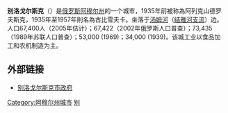 '''别洛戈尔斯克'''（{{lang-ru|Белого́рск}}）是[[俄罗斯|俄罗斯]][[阿穆尔州|阿穆尔州]]的一个城市，1935年前被称為阿列克山德罗夫斯克，1935年至1957年則名為古比雪夫卡。坐落于[[汤姆河|汤姆河]]（[[结雅河|结雅河]][[支流|支流]]）边。 人口67,400人（2005年估计）；67,422（2002年俄罗斯人口普查）；73,435 （1989年苏联人口普查）；53,000 (1969)；34,000 (1939)。该城工业以食品加工和农机制造为主。

== 外部链接 ==
{{Wikivoyage|別洛戈爾斯克}}
* [http://www.belogorsktown.ru 别洛戈尔斯克市政府]{{Wayback|url=http://www.belogorsktown.ru/ |date=20181104092407 }}

{{Cities and towns in Amur Oblast}}
{{russia-geo-stub}}
[[Category:阿穆尔州城市|Category:阿穆尔州城市]]
[[Category:外满洲城市|别]]